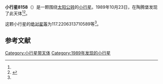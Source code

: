 {{Infobox planet
| bgcolour = #FFFFC0
| name = 8158 Herder
| symbol = 
| image = 
| caption = 
| discovery = yes
| discovery_ref = 
| discoverer = {{link-en|佛蒙特·伯根|Freimut Börngen}}
| discovery_site = [[陶腾堡|陶腾堡]] 
| discovered = 1989年10月23日
| designations = yes
| mp_name = 
| named_after = 
| alt_names = 1989 UH7/ 1993 SR7 / 1996 FS16 / 1997 SH10
| mp_category = [[主带小行星|主带小行星]]
| orbit_ref = <ref name="a">[http://ssd.jpl.nasa.gov/sbdb.cgi?sstr=8158 8158 Herder] {{Wayback|url=http://ssd.jpl.nasa.gov/sbdb.cgi?sstr=8158 |date=20210807071502 }}，小行星數據庫瀏覽器（JPL Small-Body Database Browser）－[[美国国家航空航天局|美国国家航空航天局]]喷气推进实验室</ref>
| epoch = 2456400.5 (2013年4月18日更新)
| aphelion = {{convert|2.808836467748277|AU|km|3|abbr=on|lk=out}}
| perihelion = {{convert|2.48402576208463|AU|km|3|abbr=on}}
| semimajor = {{convert|2.646431114916453|AU|km|3|abbr=on}}
| eccentricity = 0.061367686
| period = 1572.495162 [[日|日]]<br />4.31[[儒略年|儒略年]]
| avg_speed = 
| inclination = 3.100932194126265
| asc_node = 195.4746440281961
| mean_anomaly = 
| arg_peri = 117.2206313710589
| satellites = 
| physical_characteristics = yes
| dimensions = 
| mass = 
| density = 
| surface_grav = 
| escape_velocity = 
| sidereal_day = 
| axial_tilt = 
| pole_ecliptic_lat = 
| pole_ecliptic_lon = 
| albedo = 
| temperatures= 
| temp_name1 = 
| mean_temp_1 = 
| max_temp_1 = 
| temp_name2 = 
| max_temp_2 = 
| spectral_type = 
| abs_magnitude = 117.2206313710589
}}

'''小行星8158'''（{{lang-en|8158 Herder}}）是一颗围绕[[太阳|太阳]][[公转|公转]]的[[小行星|小行星]]。1989年10月23日，{{link-en|佛蒙特·伯根|Freimut Börngen}}在陶腾堡发现了此天体<ref name="a" /><ref>{{cite news|title=小行星列表|url=http://cfa-www.harvard.edu/iau/lists/NumberedMPs.txt|accessdate=2013-07-08|newspaper=哈佛大学|archive-date=2008-05-17|archive-url=https://web.archive.org/web/20080517010638/http://cfa-www.harvard.edu/iau/lists/NumberedMPs.txt|dead-url=no}}</ref>。

这颗小行星的[[绝对星等|绝对星等]]为117.2206313710589等<ref name="a" />。

==参考文献==
{{reflist}}
{{Minor Planet Number|[[小行星8157|小行星8157]]|[[小行星8159|小行星8159]]}}

{{小天体}}

[[Category:小行星带天体|Category:小行星带天体]]
[[Category:1989年发现的小行星|Category:1989年发现的小行星]]

{{asteroid-stub}}